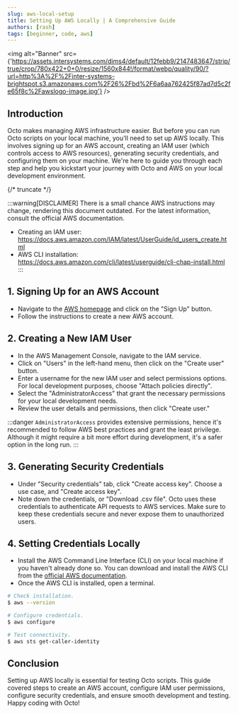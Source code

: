 ```yaml
---
slug: aws-local-setup
title: Setting Up AWS Locally | A Comprehensive Guide
authors: [rash]
tags: [beginner, code, aws]
---
```


<img
  alt="Banner"
  src={'https://assets.intersystems.com/dims4/default/12febb9/2147483647/strip/true/crop/780x422+0+0/resize/1560x844!/format/webp/quality/90/?url=http%3A%2F%2Finter-systems-brightspot.s3.amazonaws.com%2F26%2Fbd%2F6a6aa762425f87ad7d5c2fe65f8c%2Fawslogo-image.jpg'}
/>

## Introduction
Octo makes managing AWS infrastructure easier.
But before you can run Octo scripts on your local machine, you'll need to set up AWS locally.
This involves signing up for an AWS account, creating an IAM user (which controls access to AWS resources),
generating security credentials, and configuring them on your machine.
We're here to guide you through each step
and help you kickstart your journey with Octo and AWS on your local development environment.

{/* truncate */}

:::warning[DISCLAIMER]
There is a small chance AWS instructions may change, rendering this document outdated.
For the latest information, consult the official AWS documentation.
- Creating an IAM user: https://docs.aws.amazon.com/IAM/latest/UserGuide/id_users_create.html
- AWS CLI installation: https://docs.aws.amazon.com/cli/latest/userguide/cli-chap-install.html
:::

## 1. Signing Up for an AWS Account
* Navigate to the [AWS homepage](https://aws.amazon.com/) and click on the "Sign Up" button.
* Follow the instructions to create a new AWS account.

## 2. Creating a New IAM User
* In the AWS Management Console, navigate to the IAM service.
* Click on "Users" in the left-hand menu, then click on the "Create user" button.
* Enter a username for the new IAM user and select permissions options.
For local development purposes, choose "Attach policies directly".
* Select the "AdministratorAccess" that grant the necessary permissions for your local development needs.
* Review the user details and permissions, then click "Create user."

:::danger
`AdministratorAccess` provides extensive permissions,
hence it's recommended to follow AWS best practices and grant the least privilege.
Although it might require a bit more effort during development, it's a safer option in the long run.
:::

## 3. Generating Security Credentials
* Under "Security credentials" tab, click "Create access key".
Choose a use case, and "Create access key".
* Note down the credentials, or "Download .csv file".
Octo uses these credentials to authenticate API requests to AWS services.
Make sure to keep these credentials secure and never expose them to unauthorized users.

## 4. Setting Credentials Locally
* Install the AWS Command Line Interface (CLI) on your local machine if you haven't already done so.
You can download and install the AWS CLI from the
[official AWS documentation](https://docs.aws.amazon.com/cli/latest/userguide/cli-chap-install.html).
* Once the AWS CLI is installed, open a terminal.
```sh
# Check installation.
$ aws --version

# Configure credentials.
$ aws configure

# Test connectivity.
$ aws sts get-caller-identity
```

## Conclusion
Setting up AWS locally is essential for testing Octo scripts.
This guide covered steps to create an AWS account, configure IAM user permissions, configure security credentials,
and ensure smooth development and testing. Happy coding with Octo!
